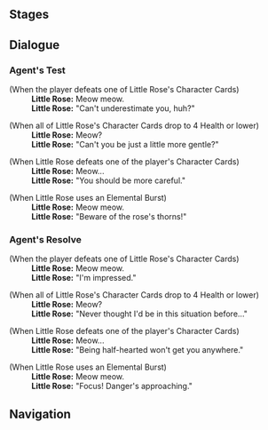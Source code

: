 {{Genius Invokation TCG Character Stages Intro}}

==Stages==
{{Genius Invokation TCG Stages/Detailed|Little Rose}}

==Dialogue==
===Agent's Test===
{{Dialogue start}}
;(When the player defeats one of Little Rose's Character Cards)
:'''Little Rose:''' Meow meow.
:'''Little Rose:''' "Can't underestimate you, huh?"

;(When all of Little Rose's Character Cards drop to 4 Health or lower)
:'''Little Rose:''' Meow?
:'''Little Rose:''' "Can't you be just a little more gentle?"

;(When Little Rose defeats one of the player's Character Cards)
:'''Little Rose:''' Meow...
:'''Little Rose:''' "You should be more careful."

;(When Little Rose uses an Elemental Burst)
:'''Little Rose:''' Meow meow.
:'''Little Rose:''' "Beware of the rose's thorns!"
{{Dialogue end}}

===Agent's Resolve===
{{Dialogue start}}
;(When the player defeats one of Little Rose's Character Cards)
:'''Little Rose:''' Meow meow.
:'''Little Rose:''' "I'm impressed."

;(When all of Little Rose's Character Cards drop to 4 Health or lower)
:'''Little Rose:''' Meow?
:'''Little Rose:''' "Never thought I'd be in this situation before..."

;(When Little Rose defeats one of the player's Character Cards)
:'''Little Rose:''' Meow...
:'''Little Rose:''' "Being half-hearted won't get you anywhere."

;(When Little Rose uses an Elemental Burst)
:'''Little Rose:''' Meow meow.
:'''Little Rose:''' "Focus! Danger's approaching."
{{Dialogue end}}

==Navigation==
{{Genius Invokation TCG Stages Navbox}}